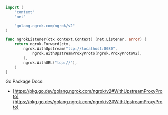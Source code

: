 ```go
import (
	"context"
	"net"

	"golang.ngrok.com/ngrok/v2"
)

func ngrokListener(ctx context.Context) (net.Listener, error) {
	return ngrok.Forward(ctx,
		ngrok.WithUpstream("tcp://localhost:8080",
			ngrok.WithUpstreamProxyProto(ngrok.ProxyProtoV2),
		),
		ngrok.WithURL("tcp://"),
	)
}
```

Go Package Docs:

- [https://pkg.go.dev/golang.ngrok.com/ngrok/v2#WithUpstreamProxyProto](https://pkg.go.dev/golang.ngrok.com/ngrok/v2#WithUpstreamProxyProto)

